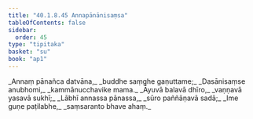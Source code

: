 ```yaml
---
title: "40.1.8.45 Annapānānisaṃsa"
tableOfContents: false
sidebar:
  order: 45
type: "tipitaka"
basket: "su"
book: "ap1"
---
```



<DynamicBreadcrumb />

<Division number="200" book="ap1" bookNo="20" page="369">

<Paragraph number="4497" type="verses" book="ap1">
_Annaṃ pānañca datvāna,_  
_buddhe saṃghe gaṇuttame;_  
_Dasānisaṃse anubhomi,_  
_kammānucchavike mama._  

</Paragraph>

</Division>
<Division number="201" book="ap1" bookNo="20" page="369">

<Paragraph number="4498" type="verses" book="ap1">
_Āyuvā balavā dhīro,_  
_vaṇṇavā yasavā sukhī;_  
_Lābhī annassa pānassa,_  
_sūro paññāṇavā sadā;_  
_Ime guṇe paṭilabhe,_  
_saṃsaranto bhave ahaṃ._
</Paragraph>
</Division>